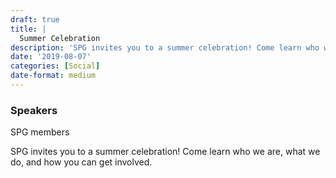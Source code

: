```yaml
---
draft: true 
title: |
  Summer Celebration
description: 'SPG invites you to a summer celebration! Come learn who we are, what we do, and how you can get involved.'
date: '2019-08-07'
categories: [Social]
date-format: medium 
---
```



### Speakers  
SPG members

SPG invites you to a summer celebration! Come learn who we are, what we do, and how you can get involved.


